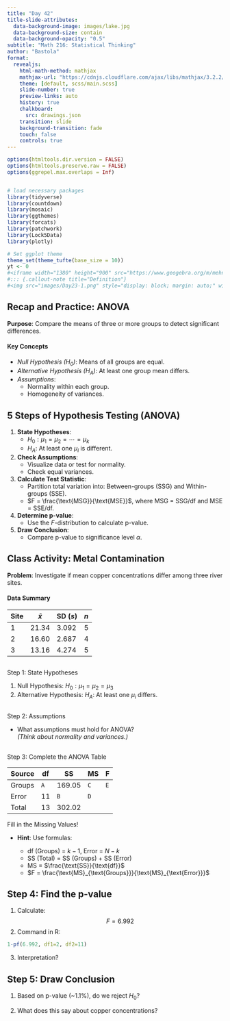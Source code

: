 ```yaml
---
title: "Day 42"
title-slide-attributes:
  data-background-image: images/lake.jpg
  data-background-size: contain
  data-background-opacity: "0.5"
subtitle: "Math 216: Statistical Thinking"
author: "Bastola"
format:
  revealjs:
    html-math-method: mathjax
    mathjax-url: "https://cdnjs.cloudflare.com/ajax/libs/mathjax/3.2.2/MathJax.js" 
    theme: [default, scss/main.scss]
    slide-number: true
    preview-links: auto
    history: true
    chalkboard: 
      src: drawings.json
    transition: slide
    background-transition: fade    
    touch: false
    controls: true
---
```


```r
options(htmltools.dir.version = FALSE)
options(htmltools.preserve.raw = FALSE)
options(ggrepel.max.overlaps = Inf)


# load necessary packages
library(tidyverse)
library(countdown)
library(mosaic)
library(ggthemes)
library(forcats)
library(patchwork)
library(Lock5Data)
library(plotly)

# Set ggplot theme
theme_set(theme_tufte(base_size = 10))
yt <- 0
#<iframe width="1380" height="900" src="https://www.geogebra.org/m/mehn8u8s"></iframe>
#::: {.callout-note title="Definition"}
#<img src="images/Day23-1.png" style="display: block; margin: auto;" width="80%"  loading="lazy" decoding="async">
```


## Recap and Practice: ANOVA {.font80}

::: cle6

**Purpose**: Compare the means of three or more groups to detect significant differences.

#### Key Concepts
- *Null Hypothesis ($H_0$)*: Means of all groups are equal.
- *Alternative Hypothesis ($H_A$)*: At least one group mean differs.
- *Assumptions*:
  - Normality within each group.
  - Homogeneity of variances.

:::

## 5 Steps of Hypothesis Testing (ANOVA) {.font60}

::: cle6

1. **State Hypotheses**:
   - $H_0: \mu_1 = \mu_2 = \cdots = \mu_k$
   - $H_A$: At least one $\mu_i$ is different.

2. **Check Assumptions**:
   - Visualize data or test for normality.
   - Check equal variances.

3. **Calculate Test Statistic**:
   - Partition total variation into: Between-groups (SSG) and Within-groups (SSE).
   - $F = \frac{\text{MSG}}{\text{MSE}}$, where MSG = SSG/df and MSE = SSE/df.

4. **Determine p-value**:
   - Use the $F$-distribution to calculate p-value.

5. **Draw Conclusion**:
   - Compare p-value to significance level $\alpha$.

:::

##  Class Activity: Metal Contamination

::: cle6

**Problem**: Investigate if mean copper concentrations differ among three river sites.

#### Data Summary

| Site | $\bar{x}$ | SD ($s$) | $n$ |
|------|-----------|-----------|-----|
| 1    | 21.34     | 3.092     | 5   |
| 2    | 16.60     | 2.687     | 4   |
| 3    | 13.16     | 4.274     | 5   |

:::


##

::: cle6

Step 1: State Hypotheses

1. Null Hypothesis: $H_0: \mu_1 = \mu_2 = \mu_3$
2. Alternative Hypothesis: $H_A$: At least one $\mu_i$ differs.

:::

## 

::: cle6

Step 2: Assumptions

- What assumptions must hold for ANOVA?  
*(Think about normality and variances.)*

:::



## {.font70}

Step 3: Complete the ANOVA Table

| Source   | df   | SS      | MS        | F     |
|----------|------|---------|-----------|-------|
| Groups   | `A`  | 169.05  | `C`       | `E`   |
| Error    | 11   | `B`     | `D`       |       |
| Total    | 13   | 302.02  |           |       |


::: cle6

Fill in the Missing Values!

- **Hint**: Use formulas:

  - df (Groups) = $k-1$, Error = $N-k$
  - SS (Total) = SS (Groups) + SS (Error)
  - MS = $\frac{\text{SS}}{\text{df}}$
  - $F = \frac{\text{MS}_{\text{Groups}}}{\text{MS}_{\text{Error}}}$

:::


## Step 4: Find the p-value

::: cle6

1. Calculate:
   $$F = 6.992$$
2. Command in R:
```r
1-pf(6.992, df1=2, df2=11)
```

3. Interpretation?

:::

## Step 5: Draw Conclusion 

1. Based on p-value (~1.1%), do we reject $H_0$?

::: custom-space
:::


2. What does this say about copper concentrations?




